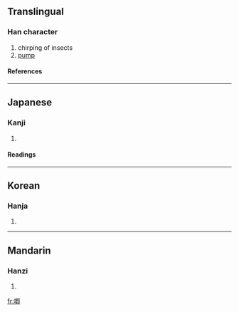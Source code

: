 {{see|唧}}

==Translingual==
===Han character===
{{Han char|rn=30|rad=口|as=09|sn=12|four=|canj=口竹心中 (RHPL)}}
# chirping of insects
# [[pump]]
====References====
{{Han ref|kx=0199.120|dkj=03961|dj=0421.040|hdz=10657.031|uh=559E|ud=21918}}
----
==Japanese==
===Kanji===
{{ja-kanji|grade=|rs=口09}}
# {{defn|Japanese}} 
====Readings====
{{ja-readings|on=[[そく]] (soku), [[しょく]] (shoku)|kun=[[かこつ]] (kakotsu)}}
----
==Korean==
===Hanja===
{{ko-hanja|hangeul=[[즐]], [[직]]|rv=jeul, jik|mr=chŭl, chik}}
# {{defn|Korean}}
----
==Mandarin==
===Hanzi===
{{cmn-hanzi|pin=[[jī]] (ji1)|wg=chi<sup>1</sup>}}
# {{defn|Mandarin}}

[[fr:喞]]